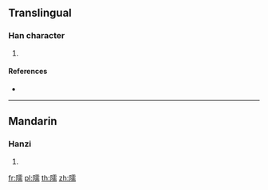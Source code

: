 {{character info/new}}
==Translingual==

===Han character===
{{Han char|rn=170|rad=阜|as=14|sn=17|four=|canj=NLMBB}}

# {{defn|Han|sort=阜14}}

====References====
* {{Han ref|kx=1362.060|dkj=41883|dj=1865.070|hdz=64162.050|uh=96AD|ud=38573}}

----

==Mandarin==

===Hanzi===
{{cmn-hanzi|pin=[[ér]] ([[er2]])|wg=erh<sup>2</sup>}}

# {{defn|lang=cmn|sort=阜14}}

[[fr:隭]]
[[pl:隭]]
[[th:隭]]
[[zh:隭]]